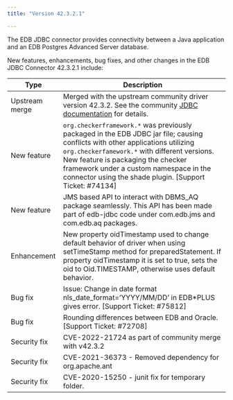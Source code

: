 ```yaml
---
title: "Version 42.3.2.1"

---
```


The EDB JDBC connector provides connectivity between a Java application and an EDB Postgres Advanced Server database.

New features, enhancements, bug fixes, and other changes in the EDB JDBC Connector 42.3.2.1 include:

| Type           | Description                                                                                                                                                                                                                                                                                                                |
| -------------- | ------------------------------------------------------------------------------- |
| Upstream merge | Merged with the upstream community driver version 42.3.2. See the community [JDBC documentation](https://jdbc.postgresql.org/documentation/changelog.html#version_42.3.2) for details.                                                                                                                                   |
| New feature    | `org.checkerframework.*` was previously packaged in the EDB JDBC jar file; causing conflicts with other applications utilizing `org.checkerfamework.*` with different versions.  New feature is packaging the checker framework under a custom namespace in the connector using the shade plugin. [Support Ticket: #74134] |
| New feature    | JMS based API to interact with DBMS_AQ package seamlessly. This API has been made part of edb-jdbc code under com.edb.jms and com.edb.aq packages.                                                                                                                                                                         |
| Enhancement    | New property oidTimestamp used to change default behavior of driver when using setTimeStamp method for preparedStatement.  If property oidTimestamp  it is set to true, sets the oid to Oid.TIMESTAMP, otherwise uses default behavior.                                                                                    |
| Bug fix        | Issue: Change in date format nls_date_format=’YYYY/MM/DD’ in EDB\*PLUS gives error. [Support Ticket: #75812]                                                                                                                                                                                                               |
| Bug fix        | Rounding differences between EDB and Oracle. [Support Ticket: #72708]                                                                                                                                                                                                                                                      |
| Security fix   | CVE-2022-21724 as part of community merge with v42.3.2                                                                                                                                                                                                                                                                     |
| Security fix   | CVE-2021-36373 - Removed dependency for org.apache.ant                                                                                                                                                                                                                                                                     |
| Security fix   | CVE-2020-15250 - junit fix for temporary folder.                                                                                                                                                                                                                                                                           |




